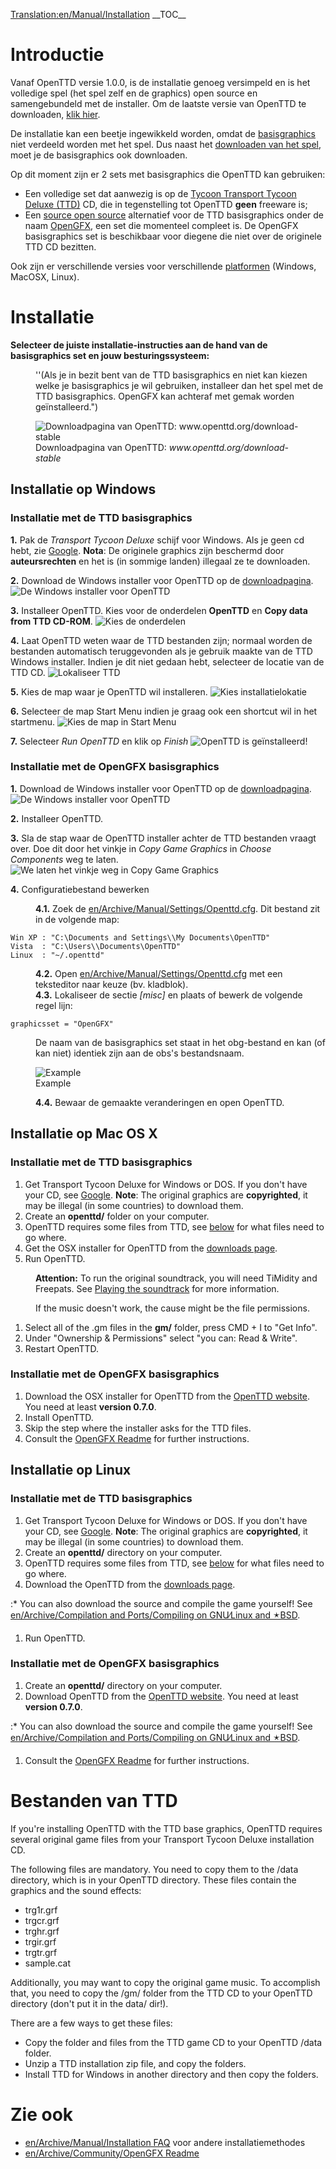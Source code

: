 [[Translation:en/Manual/Installation]]
{{en/Translation|origin= en/Manual/Installation
|from  = en
|to    = nl
|Percentage =50
}}
{{nl/Manual/Inhoudsopgave}}
__TOC__
=Introductie=
Vanaf OpenTTD versie 1.0.0, is de installatie genoeg versimpeld en is het volledige spel (het spel zelf en de graphics) open source en samengebundeld met de installer. Om de laatste versie van OpenTTD te downloaden, [http://www.openttd.org/download-stable klik hier].

De installatie kan een beetje ingewikkeld worden, omdat de [[en/Archive/Community/Base graphics|basisgraphics]] niet verdeeld worden met het spel. Dus naast het [http://www.openttd.org/ downloaden van het spel], moet je de basisgraphics ook downloaden.

Op dit moment zijn er 2 sets met basisgraphics die OpenTTD kan gebruiken:
* Een volledige set dat aanwezig is op de [https://www.wikipedia.org/wiki/Transport Tycoon Transport Tycoon Deluxe (TTD)] CD, die in tegenstelling tot OpenTTD '''geen''' freeware is;
* Een [https://www.wikipedia.org/wiki/Open source open source] alternatief voor de TTD basisgraphics onder de naam [[nl/OpenGFX|OpenGFX]], een set die momenteel compleet is. De OpenGFX basisgraphics set is beschikbaar voor diegene die niet over de originele TTD CD bezitten.

Ook zijn er verschillende versies voor verschillende [[nl/Platformen|platformen]] (Windows, MacOSX, Linux).

= Installatie =
'''Selecteer de juiste installatie-instructies aan de hand van de basisgraphics set en jouw besturingssysteem:'''
:<p style="font-size:90%">''(Als je in bezit bent van de TTD basisgraphics en niet kan kiezen welke je basisgraphics je wil gebruiken, installeer dan het spel met de TTD basisgraphics. OpenGFX kan achteraf met gemak worden geïnstalleerd.")</p>

[[File:en/Manual/Installation 1a.png|frame|center|Downloadpagina van OpenTTD: ''www.openttd.org/download-stable'']]

== Installatie op Windows ==
===Installatie met de TTD basisgraphics===
'''1.''' Pak de ''Transport Tycoon Deluxe'' schijf voor Windows. Als je geen cd hebt, zie [http://www.google.nl/search?q=transport+tycoon+deluxe Google]. '''Nota''': De originele graphics zijn beschermd door '''auteursrechten''' en het is (in sommige landen) illegaal ze te downloaden.

'''2.''' Download de Windows installer voor OpenTTD op de [http://www.openttd.org/download-stable downloadpagina].
[[File:en/Manual/Installation 1b.png|frame|center|De Windows installer voor OpenTTD]]

'''3.''' Installeer OpenTTD. Kies voor de onderdelen '''OpenTTD''' en '''Copy data from TTD CD-ROM'''.
[[File:en/Manual/Installation 2.png|frame|center|Kies de onderdelen]]

'''4.''' Laat OpenTTD weten waar de TTD bestanden zijn; normaal worden de bestanden automatisch teruggevonden als je gebruik maakte van de TTD Windows installer. Indien je dit niet gedaan hebt, selecteer de locatie van de TTD CD.
[[File:en/Manual/Installation 3.png|frame|center|Lokaliseer TTD]]

'''5.''' Kies de map waar je OpenTTD wil installeren.
[[File:en/Manual/Installation 4.png|frame|center|Kies installatielokatie]]

'''6.''' Selecteer de map Start Menu indien je graag ook een shortcut wil in het startmenu.
[[File:en/Manual/Installation 5.png|frame|center|Kies de map in Start Menu]]

'''7.''' Selecteer ''Run OpenTTD'' en klik op ''Finish''
[[File:en/Manual/Installation 6.png|frame|center|OpenTTD is geïnstalleerd!]]

===Installatie met de OpenGFX basisgraphics===
'''1.''' Download de Windows installer voor OpenTTD op de [http://www.openttd.org/download-stable downloadpagina].
[[File:en/Manual/Installation 1b.png|frame|center|De Windows installer voor OpenTTD]]

'''2.''' Installeer OpenTTD.

'''3.''' Sla de stap waar de OpenTTD installer achter de TTD bestanden vraagt over. Doe dit door het vinkje in ''Copy Game Graphics'' in ''Choose Components'' weg te laten.
[[File:en/Manual/Installation 2 gfx.png|frame|center|We laten het vinkje weg in ''Copy Game Graphics'']]

'''4.''' Configuratiebestand bewerken
:'''4.1.''' Zoek de [[en/Archive/Manual/Settings/Openttd.cfg]]. Dit bestand zit in de volgende map:
 Win XP : "C:\Documents and Settings\<gebruikersnaam>\My Documents\OpenTTD"
 Vista  : "C:\Users\<gebruikersnaam>\Documents\OpenTTD"
 Linux  : "~/.openttd"
:'''4.2.''' Open [[en/Archive/Manual/Settings/Openttd.cfg]] met een teksteditor naar keuze (bv. kladblok).
:'''4.3.''' Lokaliseer de sectie ''[misc]'' en plaats of bewerk de volgende regel lijn:
 graphicsset = "OpenGFX"
: De naam van de basisgraphics set staat in het obg-bestand en kan (of kan niet) identiek zijn aan de obs's bestandsnaam.
[[File:en/Manual/Installation 9 grx manual configuration cfg.png|frame|center|Example]]
:'''4.4.''' Bewaar de gemaakte veranderingen en open OpenTTD.

== Installatie op Mac OS X ==
{{nl/Waarschuwing| At 25-September-2010, '''latest compiled version available for Mac OSX is [http://www.openttd.org/download-stable/0.7.5 0.7.5]''' because its [http://www.openttd.org/en/news/103 unsupported] since 1.0.0.
}}
===Installatie met de TTD basisgraphics===
#Get Transport Tycoon Deluxe for Windows or DOS. If you don't have your CD, see [http://www.google.com/search?q=transport+tycoon+deluxe Google]. '''Note''': The original graphics are '''copyrighted''', it may be illegal (in some countries) to download them.
#Create an '''openttd/''' folder on your computer.
#OpenTTD requires some files from TTD, see [[#files-from-ttd|below]] for what files need to go where.
#Get the OSX installer for OpenTTD from the [http://www.openttd.org/download-stable downloads page].
#Run OpenTTD.


:'''Attention:''' To run the original soundtrack, you will need TiMidity and Freepats. See [[en/Archive/Compilation and Ports/Compiling on GNU∕Linux and 🟉BSD#playing-the-soundtrack|Playing the soundtrack]] for more information.


:If the music doesn't work, the cause might be the file permissions.
#Select all of the .gm files in the '''gm/''' folder, press CMD + I to "Get Info".
#Under "Ownership & Permissions" select "you can: Read & Write".
#Restart OpenTTD.


===Installatie met de OpenGFX basisgraphics===
# Download the OSX installer for OpenTTD from the [http://www.openttd.org/ OpenTTD website]. You need at least '''version 0.7.0'''.
# Install OpenTTD.
# Skip the step where the installer asks for the TTD files.
# Consult the [[en/Archive/Community/OpenGFX Readme#manually-installing-opengfx|OpenGFX Readme]] for further instructions.

== Installatie op Linux ==
{{en/Outdated|The page doesnt include OpenTTD 1.0.0 automatic installation and a bit rough, see [http://vcs.openttd.org/svn/browser/trunk/readme.txt installation readme] for reference.<br>Also note almost duplicate page at [[en/Archive/Manual/Installation FAQ]]}}

===Installatie met de TTD basisgraphics===
#Get Transport Tycoon Deluxe for Windows or DOS.  If you don't have your CD, see [http://www.google.com/search?q=transport+tycoon+deluxe Google]. '''Note''': The original graphics are '''copyrighted''', it may be illegal (in some countries) to download them.
#Create an '''openttd/''' directory on your computer.
#OpenTTD requires some files from TTD, see [[#files-from-ttd|below]] for what files need to go where.
#Download the OpenTTD from the [http://www.openttd.org/download-stable downloads page].
:* You can also download the source and compile the game yourself! See [[en/Archive/Compilation and Ports/Compiling on GNU∕Linux and 🟉BSD]].
#Run OpenTTD.


===Installatie met de OpenGFX basisgraphics===
#Create an '''openttd/''' directory on your computer.
# Download OpenTTD from the [http://www.openttd.org/ OpenTTD website]. You need at least '''version 0.7.0'''.
:* You can also download the source and compile the game yourself! See [[en/Archive/Compilation and Ports/Compiling on GNU∕Linux and 🟉BSD]].
# Consult the [[en/Archive/Community/OpenGFX Readme#manually-installing-opengfx|OpenGFX Readme]] for further instructions.

= Bestanden van TTD=
If you're installing OpenTTD with the TTD base graphics, OpenTTD requires several original game files from your Transport Tycoon Deluxe installation CD.

The following files are mandatory. You need to copy them to the /data directory, which is in your OpenTTD directory. These files contain the graphics and the sound effects:
* trg1r.grf
* trgcr.grf
* trghr.grf
* trgir.grf
* trgtr.grf
* sample.cat


Additionally, you may want to copy the original game music. To accomplish that, you need to copy the /gm/ folder from the TTD CD to your OpenTTD directory (don't put it in the data/ dir!).


There are a few ways to get these files:
* Copy the folder and files from the TTD game CD to your OpenTTD /data folder.
* Unzip a TTD installation zip file, and copy the folders.
* Install TTD for Windows in another directory and then copy the folders.

=Zie ook=
* [[en/Archive/Manual/Installation FAQ]] voor andere installatiemethodes
* [[en/Archive/Community/OpenGFX Readme]]
